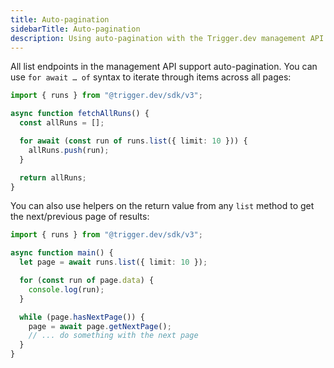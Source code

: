 ```yaml
---
title: Auto-pagination
sidebarTitle: Auto-pagination
description: Using auto-pagination with the Trigger.dev management API
---
```


All list endpoints in the management API support auto-pagination.
You can use `for await … of` syntax to iterate through items across all pages:

```ts
import { runs } from "@trigger.dev/sdk/v3";

async function fetchAllRuns() {
  const allRuns = [];

  for await (const run of runs.list({ limit: 10 })) {
    allRuns.push(run);
  }

  return allRuns;
}
```

You can also use helpers on the return value from any `list` method to get the next/previous page of results:

```ts
import { runs } from "@trigger.dev/sdk/v3";

async function main() {
  let page = await runs.list({ limit: 10 });

  for (const run of page.data) {
    console.log(run);
  }

  while (page.hasNextPage()) {
    page = await page.getNextPage();
    // ... do something with the next page
  }
}
```